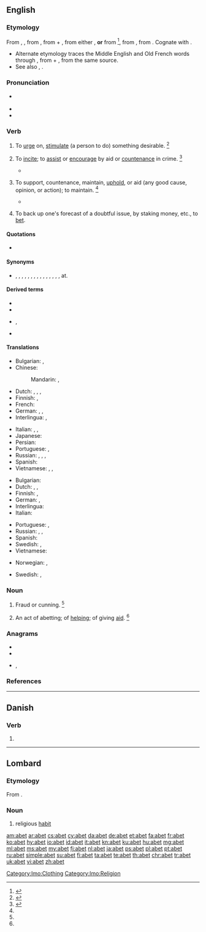 {{also|авет}}
==English==

===Etymology===
From {{etyl|enm|en}} {{m|enm|abetten}}, {{m|enm|abette}}, from {{etyl|fro|en}} {{m|fro|abeter||to entice}}, from {{m|fro|a-||to}} + {{m|fro|beter||hound on, urge, to bait}}, from either {{etyl|dum|en}} {{m|dum|betan|bētan|incite}}, '''or''' from {{etyl|non|en}} {{m|non|beita||to cause to bite, bait, incite}}<ref>{{R:CDOE|page=2}}</ref>, from {{etyl|gem-pro|en}} {{m|gem-pro|*baitijaną||to cause to bite}}, from {{etyl|ine-pro|en}} {{m|ine-pro|*bʰeyd-||to split}}. Cognate with {{cog|is|beita||to set dogs on", "to feed}}.
* Alternate etymology traces the Middle English and Old French words through {{cog|ang|*ābǣtan||to hound on}}, from {{m|ang|ā-}} + {{m|ang|bǣtan||to bait}}, from the same {{etyl|gem-pro|en}} source.
* See also {{m|en|bait}}, {{m|en|bet}}.

===Pronunciation===
* {{a|UK|US}} {{IPA|/əˈbɛt/|lang=en}}
* {{audio|En-us-abet.ogg|Audio (US)|lang=en}}
* {{rhymes|ɛt|lang=en}}

===Verb===
{{en-verb|abett}}

# {{lb|en|obsolete|transitive}} To [[urge]] on, [[stimulate]] (a person to do) something desirable. {{defdate|Attested from around (1350 to 1470) (1390) until the early 17<sup>th</sup> century.}}<ref name=Chamber>{{R:CDOE|page=6}}</ref>
# {{lb|en|transitive}} To [[incite]]; to [[assist]] or [[encourage]] by aid or [[countenance]] in crime. {{defdate|First attested from around (1350 to 1470).}}<ref name=SOED>{{R:SOED5|page=4}}</ref>
#* {{quote-book|year=1823|author=Ringan Gilhaize|title=The covenanters, by the author of Annals of the parish|passage=Those who would exalt themselves by '''abetting''' the strength of the Godless, and the wrength of the oppressors.}}
# {{lb|en|transitive|archaic}} To support, countenance, maintain, [[uphold]], or aid (any good cause, opinion, or action); to maintain. {{defdate|First attested in the late 16<sup>th</sup> century.}}<ref name=SOED/>
#* {{quote-book|year=1835|author=Jeremy Taylor|editor=George Rust|title=The whole works of the Right Rev. Jeremy Taylor|passage=Our duty is urged, and our confidence '''abetted'''.}}
# {{lb|en|obsolete}} To back up one's forecast of a doubtful issue, by staking money, etc., to [[bet]].

====Quotations====
* {{seeCites}}

====Synonyms====
* {{sense|to instigate or encourage by aid or countenance}} {{l|en|incite}}, {{l|en|instigate}}, {{l|en|set on}}, {{l|en|egg on}}, {{l|en|foment}}, {{l|en|advocate}}, {{l|en|countenance}}, {{l|en|encourage}}, {{l|en|second}}, {{l|en|uphold}}, {{l|en|aid}}, {{l|en|assist}}, {{l|en|support}}, {{l|en|sustain}}, {{l|en|back}}, {{l|en|connive}} at.

====Derived terms====
{{der-top}}
* {{l|en|abetment}}
* {{l|en|abettal}}
{{der-mid}}
* {{l|en|abetter}}, {{l|en|abettor}}
* {{l|en|aid and abet}}
{{der-bottom}}

====Translations====
{{trans-top|to assist or encourage in crime}}
* Bulgarian: {{t+|bg|подбуждам}}, {{t+|bg|подстрекавам}}
* Chinese:
*: Mandarin: {{t+|cmn|煽動|sc=Hani}}, {{t+|cmn|煽动|tr=shāndòng|sc=Hani}}
* Dutch: {{t+|nl|aansporen}}, {{t+|nl|aanmoedigen}}, {{t+|nl|ophitsen}}, {{t+|nl|aanzetten}}
* Finnish: {{t+|fi|yllyttää}} {{qualifier|to encourage}}, {{t+|fi|avustaa}} {{qualifier|to assist}}
* French: {{t+|fr|encourager}}
* German: {{t+|de|ermutigen}}, {{t|de|aufhetzen}}, {{t|de|anstiften}}
* Interlingua: {{t|ia|incitar}}, {{t|ia|incorariar}}
{{trans-mid}}
* Italian: {{t+|it|favoreggiare}}, {{t+|it|incoraggiare}}, {{t+|it|istigare}}
* Japanese: {{t|ja|煽動する|tr=せんどうする, sendō suru|sc=Jpan}}
* Persian: {{t|fa|همدستی کردن|tr=hamdasti kardan}}
* Portuguese: {{t+|pt|incitar}}, {{t+|pt|instigar}}
* Russian: {{t+|ru|подстрека́ть}}, {{t+|ru|подбива́ть}}, {{t+|ru|подгова́ривать}}, {{t+|ru|нау́ськивать}}
* Spanish: {{t+|es|incitar}}
* Vietnamese: {{t|vi|xúi bẩy}}, {{t+|vi|xúi giục}}, {{t+|vi|khích}}
{{trans-bottom}}

{{trans-top|to support, uphold, or aid}}
* Bulgarian: {{t+|bg|поощрявам}} {{t+|bg|съдействувам}}
* Dutch: {{t+|nl|bijstaan}}, {{t+|nl|ondersteunen}}, {{t|nl|meehelpen aan}}
* Finnish: {{t+|fi|tukea}}, {{t+|fi|ylläpitää}}
* German: {{t+|de|stützen}}, {{t+|de|helfen}}
* Interlingua: {{t+|ia|adjutar}}
* Italian: {{t+|it|sostenere}}
{{trans-mid}}
* Portuguese: {{t+|pt|assistir}}, {{t+|pt|ajudar}}
* Russian: {{t+|ru|подде́рживать}}, {{t+|ru|поощря́ть}}, {{t+|ru|соде́йствовать}}
* Spanish: {{t+|es|ayudar}}
* Swedish: {{t+|sv|bistå}}, {{t|sv|understödja}}
* Vietnamese: {{t+|vi|tiếp tay}}
{{trans-bottom}}

{{checktrans-top}}
* Norwegian: {{t-check|no|tilskynde}}, {{t-check|no|hjelpe}}
{{trans-mid}}
* Swedish: {{t-check|sv|medverka}}, {{t-check|sv|bistå}}
{{trans-bottom}}

===Noun===
{{en-noun}}

# {{lb|en|obsolete}} Fraud or cunning. {{defdate|First attested from 1150 to 1350.}}<ref name=SOED/>
# {{lb|en|obsolete}} An act of abetting; of [[help]]ing; of giving [[aid]]. {{defdate|First attested from 1350 to 1470.}}<ref name=SOED/>

===Anagrams===
* {{l|en|bate}}
* {{l|en|beat}}
* {{l|en|beta}}, {{l|en|Beta}}

===References===
<references/>

----

==Danish==

===Verb===
{{head|da|past participle}}

# {{inflection of|abe||past|part|lang=da}}

----

==Lombard==

===Etymology===
From {{etyl|la|lmo}} {{m|la|habitus||habit, appearance}}.

===Noun===
{{head|lmo|noun|g=m}}

# religious [[habit]] {{qualifier|clothing}}

[[Category:lmo:Clothing]]
[[Category:lmo:Religion]]

[[am:abet]]
[[ar:abet]]
[[cs:abet]]
[[cy:abet]]
[[da:abet]]
[[de:abet]]
[[et:abet]]
[[fa:abet]]
[[fr:abet]]
[[ko:abet]]
[[hy:abet]]
[[io:abet]]
[[id:abet]]
[[it:abet]]
[[kn:abet]]
[[ku:abet]]
[[hu:abet]]
[[mg:abet]]
[[ml:abet]]
[[ms:abet]]
[[my:abet]]
[[fj:abet]]
[[nl:abet]]
[[ja:abet]]
[[ps:abet]]
[[pl:abet]]
[[pt:abet]]
[[ru:abet]]
[[simple:abet]]
[[su:abet]]
[[fi:abet]]
[[ta:abet]]
[[te:abet]]
[[th:abet]]
[[chr:abet]]
[[tr:abet]]
[[uk:abet]]
[[vi:abet]]
[[zh:abet]]